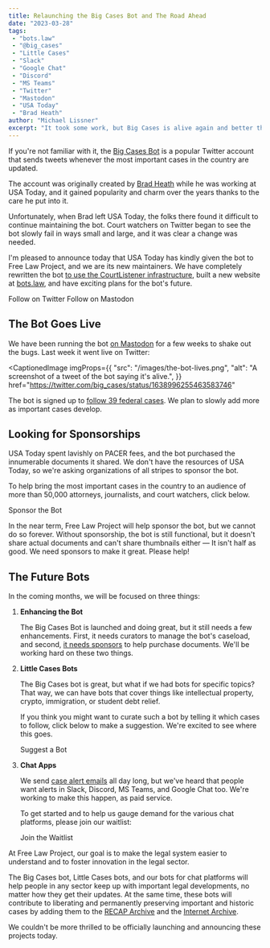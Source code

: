 ```yaml
---
title: Relaunching the Big Cases Bot and The Road Ahead
date: "2023-03-28"
tags:
 - "bots.law"
 - "@big_cases"
 - "Little Cases"
 - "Slack"
 - "Google Chat"
 - "Discord"
 - "MS Teams"
 - "Twitter"
 - "Mastodon"
 - "USA Today"
 - "Brad Heath"
author: "Michael Lissner"
excerpt: "It took some work, but Big Cases is alive again and better than ever (we hope!)"
---
```


<p class="lead">If you're not familiar with it, the <a href="https://twitter.com/big_cases/" target="_blank">Big Cases Bot</a> is a popular Twitter account that sends tweets whenever the most important cases in the country are updated.</p>

The account was originally created by [Brad Heath][bh] while he was working at USA Today, and it gained popularity and charm over the years thanks to the care he put into it.

Unfortunately, when Brad left USA Today, the folks there found it difficult to continue maintaining the bot. Court watchers on Twitter began to see the bot slowly fail in ways small and large, and it was clear a change was needed.

I'm pleased to announce today that USA Today has kindly given the bot to Free Law Project, and we are its new maintainers. We have completely rewritten the bot [to use the CourtListener infrastructure][tech], built a new website at [bots.law][bots], and have exciting plans for the bot's future.

<p className="text-center py-6">
  <PurpleButton href="https://twitter.com/big_cases" size="lg">Follow on Twitter</PurpleButton>
  <PurpleButton href="https://law.builders/@bigcases" size="lg">Follow on Mastodon</PurpleButton>
</p>

[tech]: https://bots.law/big-cases/my-code/
[bots]: https://bots.law
[bh]: https://twitter.com/bradheath


## The Bot Goes Live

We have been running the bot [on Mastodon][masto] for a few weeks to shake out the bugs. Last week it went live on Twitter:

<CaptionedImage imgProps={{
  "src": "/images/the-bot-lives.png",
  "alt": "A screenshot of a tweet of the bot saying it's alive.",
}} href="https://twitter.com/big_cases/status/1638996255463583746"
></CaptionedImage>

The bot is signed up to [follow 39 federal cases][cases]. We plan to slowly add more as important cases develop.

[cases]: https://bots.law/big-cases/about/
[masto]: https://law.builders/@bigcases


## Looking for Sponsorships

USA Today spent lavishly on PACER fees, and the bot purchased the innumerable documents it shared. We don't have the resources of USA Today, so we're asking organizations of all stripes to sponsor the bot.

To help bring the most important cases in the country to an audience of more than 50,000 attorneys, journalists, and court watchers, click below.

<p className="text-center py-6">
  <PurpleButton href="https://bots.law/big-cases/sponsors/" size="lg">Sponsor the Bot</PurpleButton>
</p>

In the near term, Free Law Project will help sponsor the bot, but we cannot do so forever. Without sponsorship, the bot is still functional, but it doesn't share actual documents and can't share thumbnails either — It isn't half as good. We need sponsors to make it great. Please help!


## The Future Bots

In the coming months, we will be focused on three things:

1. **Enhancing the Bot**

    The Big Cases Bot is launched and doing great, but it still needs a few enhancements. First, it needs curators to manage the bot's caseload, and second, [it needs sponsors][spon] to help purchase documents. We'll be working hard on these two things.

2. **Little Cases Bots**

    The Big Cases bot is great, but what if we had bots for specific topics? That way, we can have bots that cover things like intellectual property, crypto, immigration, or student debt relief.

    If you think you might want to curate such a bot by telling it which cases to follow, click below to make a suggestion. We're excited to see where this goes.

    <WhiteButton href="https://bots.law/little-cases/">Suggest a Bot</WhiteButton>

3. **Chat Apps**

    We send [case alert emails][ca] all day long, but we've heard that people want alerts in Slack, Discord, MS Teams, and Google Chat too. We're working to make this happen, as paid service.

    To get started and to help us gauge demand for the various chat platforms, please join our waitlist:

    <WhiteButton href="https://bots.law/collaboration/">Join the Waitlist</WhiteButton>

At Free Law Project, our goal is to make the legal system easier to understand and to foster innovation in the legal sector.

The Big Cases bot, Little Cases bots, and our bots for chat platforms will help people in any sector keep up with important legal developments, no matter how they get their updates. At the same time, these bots will contribute to liberating and permanently preserving important and historic cases by adding them to the [RECAP Archive][ra] and the [Internet Archive][ia].

We couldn't be more thrilled to be officially launching and announcing these projects today.

[ca]: https://www.courtlistener.com/help/alerts/
[ra]: https://www.courtlistener.com/recap/
[ia]: https://archive.org/details/usfederalcourts
[spon]: https://bots.law/big-cases/sponsors/